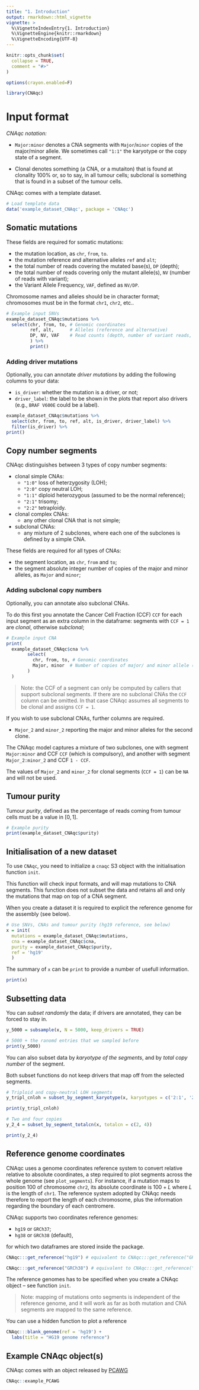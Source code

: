 ```yaml
---
title: "1. Introduction"
output: rmarkdown::html_vignette
vignette: >
  %\VignetteIndexEntry{1. Introduction}
  %\VignetteEngine{knitr::rmarkdown}
  %\VignetteEncoding{UTF-8}
---
```


```r
knitr::opts_chunk$set(
  collapse = TRUE,
  comment = "#>"
)

options(crayon.enabled=F)
```


```r
library(CNAqc)
```

# Input format

_CNAqc notation:_

- `Major:minor` denotes a CNA segments with `Major`/`minor` copies of the major/minor allele. We sometimes call `"1:1"` the karyotype or the copy state of a segment.

- Clonal denotes something (a CNA, or a mutaiton) that is found at clonality 100% or, so to say, in all tumour cells; subclonal is something that is found in a subset of the tumour cells.

CNAqc comes with a template dataset.

```r
# Load template data
data('example_dataset_CNAqc', package = 'CNAqc')
```

## Somatic mutations


These fields are required for somatic mutations:

* the mutation location, as `chr`, `from`, `to`. 
* the mutation reference and alternative alleles `ref` and `alt`;
* the total number of reads covering the mutated base(s), `DP` (depth);
* the total number of reads covering only the mutant allele(s), `NV` (number of reads with variant);
* the Variant Allele Frequency, `VAF`, defined as `NV/DP`.

Chromosome names and alleles should be in character format; chromosomes must be in the format `chr1`, `chr2`, etc..

```r
# Example input SNVs
example_dataset_CNAqc$mutations %>%
  select(chr, from, to, # Genomic coordinates
         ref, alt,      # Alleles (reference and alternative)
         DP, NV, VAF    # Read counts (depth, number of variant reads, tumour VAF)
         ) %>%
         print()
```

### Adding driver mutations

Optionally, you can annotate _driver mutations_ by adding the following columns to your data:

* `is_driver`: whether the mutation is a driver, or not;
* `driver_label`:  the label to be shown in the plots that report also drivers (e.g., `BRAF V600E` could be a label).

```r
example_dataset_CNAqc$mutations %>%
  select(chr, from, to, ref, alt, is_driver, driver_label) %>%
  filter(is_driver) %>% 
print()
```

## Copy number segments

CNAqc distinguishes between 3 types of copy number segments:

* clonal simple CNAs:
  * `"1:0"` loss of heterzygosity (LOH);
  * `"2:0"` copy neutral LOH;
  * `"1:1"` diploid heterozygous (assumed to be the normal reference);
  * `"2:1"` trisomy;
  * `"2:2"` tetraploidy.
* clonal complex CNAs:
  * any other clonal CNA that is not simple;
* subclonal CNAs:
  * any mixture of 2 subclones, where each one of the subclones is defined by a simple CNA.

These fields are required for all types of CNAs:

* the segment location, as `chr`, `from` and `to`;
* the segment absolute integer number of copies of the major and minor alleles, as `Major` and `minor`;


### Adding subclonal copy numbers

Optionally, you can annotate also subclonal CNAs. 

To do this first you annotate the Cancer Cell Fraction (CCF) `CCF` for each input  segment as an extra column in the dataframe: segments with `CCF = 1` are _clonal_, otherwise _subclonal_;

```r
# Example input CNA
print(
  example_dataset_CNAqc$cna %>% 
        select(
          chr, from, to, # Genomic coordinates
          Major, minor  # Number of copies of major/ and minor allele (B-allele)
        )
  )
```

> Note: the CCF  of a segment can only be computed by callers that support subclonal segments. If there are no subclonal CNAs the `CCF` column can be omitted. In that case CNAqc assumes all segments to be clonal and assigns `CCF = 1`. 

If you wish to use subclonal CNAs, further columns are required.

* `Major_2` and `minor_2` reporting the major and minor alleles for the second clone.

The CNAqc model captures a mixture of two subclones, one with segment `Major:minor` and CCF `CCF` (which is compulsory), and another with segment `Major_2:minor_2` and CCF `1 - CCF`.

The values of `Major_2` and `minor_2` for clonal segments (`CCF = 1`) can be `NA` and will not be used.


## Tumour purity

Tumour _purity_, defined as the percentage of reads coming from tumour cells must be a value in $[0, 1]$.

```r
# Example purity
print(example_dataset_CNAqc$purity)
```

## Initialisation of a new dataset

To use `CNAqc`, you need to initialize a `cnaqc` S3 object with the initialisation function `init`.

This function will check input formats, and will map mutations to CNA segments. This function does not subset the data and retains all and only the mutations that map on top of a CNA segment.

When you create a dataset it is required to explicit the reference genome for the assembly (see below).

```r
# Use SNVs, CNAs and tumour purity (hg19 reference, see below)
x = init(
  mutations = example_dataset_CNAqc$mutations, 
  cna = example_dataset_CNAqc$cna,
  purity = example_dataset_CNAqc$purity,
  ref = 'hg19'
  )
```

The summary of `x` can be `print` to provide a number of usefull information.
```r
print(x)
```


## Subsetting data

You can _subset randomly_ the data; if drivers are annotated, they can be forced to stay in.

```r
y_5000 = subsample(x, N = 5000, keep_drivers = TRUE)

# 5000 + the ranomd entries that we sampled before
print(y_5000)
```

You can also subset data by _karyotype of the segments_, and by _total copy number_ of the segment. 

Both subset functions do not keep drivers that map off from the selected segments.

```r
# Triploid and copy-neutral LOH segments 
y_tripl_cnloh = subset_by_segment_karyotype(x, karyotypes = c('2:1', '2:0'))

print(y_tripl_cnloh)

# Two and four copies
y_2_4 = subset_by_segment_totalcn(x, totalcn = c(2, 4))

print(y_2_4)
```


## Reference genome coordinates

CNAqc uses a genome coordinates reference system to convert relative relative to absolute coordinates, a step required to plot segments across the whole genome (see `plot_segments`). For instance, if a mutation maps to position $100$ of chromosome `chr2`, its absolute coordinate is $100 + L$ where $L$ is the length of `chr1`. The reference system adopted by CNAqc needs therefore to report the length of each chromosome, plus the information regarding the boundary of each centromere.

CNAqc supports two coordinates reference genomes:

* `hg19` or `GRCh37`;
* `hg38` or `GRCh38` (default),

for which two dataframes are stored inside the package.

```r
CNAqc:::get_reference("hg19") # equivalent to CNAqc:::get_reference("GRCh37")

CNAqc:::get_reference("GRCh38") # equivalent to CNAqc:::get_reference("hg38")
```

The reference genomes has to be specified when you create a CNAqc object -- see function `init`. 

> Note: mapping of mutations onto segments is independent of the reference genome, and it will work as far as both mutation and CNA segments are mapped to the same reference.

You can use a hidden function to plot a reference

```r
CNAqc:::blank_genome(ref = 'hg19') + 
  labs(title = "HG19 genome reference")
```

## Example CNAqc object(s)

CNAqc comes with an object released by [PCAWG](https://dcc.icgc.org/pcawg)

```r
CNAqc::example_PCAWG
```


